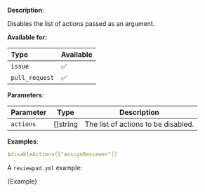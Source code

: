 
**Description**:

Disables the list of actions passed as an argument.

**Available for:**

| Type           | Available |
| :------------- | :-------- |
| `issue`        | ✅        |
| `pull_request` | ✅        |

**Parameters**:

| Parameter | Type      | Description                         |
| --------- | --------- | ----------------------------------- |
| `actions` | \[]string | The list of actions to be disabled. |

**Examples**:

```yml
$disableActions(["assignReviewer"])
```

A `reviewpad.yml` example:

<CodeBlock language="yml">{Example}</CodeBlock>
